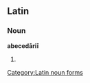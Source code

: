 ==Latin==

===Noun===
'''abecedāriī''' {{n}}

# {{inflection of|abecedarium#Latin|abecedārium|gen|s}}

[[Category:Latin noun forms]]